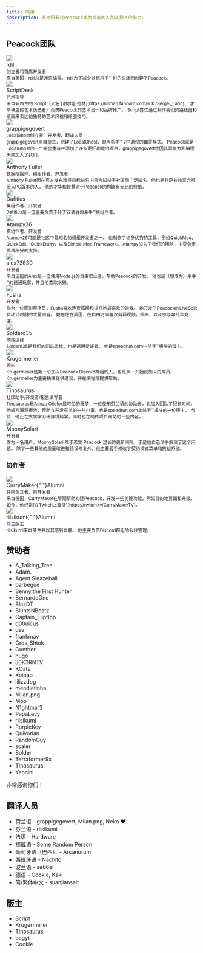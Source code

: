 ```yaml
---
title: 鸣谢
description: 感谢所有让Peacock成为可能的人和其投入的努力。
---
```


## Peacock团队

<div className="card">
    <div className="card__header">
        <div className="avatar">
            <img className="avatar__photo" src="/img/people/rdil.png" />
            <div className="avatar__intro">
                <div className="avatar__name">rdil</div>
                <small className="avatar__subtitle">
                    创立者和首席开发者
                </small>
            </div>
        </div>
    </div>
    <div className="card__body">
        <small>
            来自美国，rdil总是迷恋编程。 rdil为了减少游玩杀手&trade; 时的头痛而创建了Peacock。
        </small>
    </div>
</div>

<div className="card">
    <div className="card__header">
        <div className="avatar">
            <img className="avatar__photo" src="/img/people/scriptdesk.png" />
            <div className="avatar__intro">
                <div className="avatar__name">ScriptDesk</div>
                <small className="avatar__subtitle">艺术指导</small>
            </div>
        </div>
    </div>
    <div className="card__body">
        <small>
            来自新西兰的 Script（又名 [谢尔盖·拉林](https://hitman.fandom.com/wiki/Sergei_Larin)、            才华横溢的艺术伪造者）负责Peacock的艺术设计和品牌推广。
            Script喜欢通过制作我们的路线图和绘画来表达他独特的艺术风格和绘图技巧。
        </small>
    </div>
</div>

<div className="card">
    <div className="card__header">
        <div className="avatar">
            <img
                className="avatar__photo"
                src="/img/people/grappigegovert.png"
            />
            <div className="avatar__intro">
                <div className="avatar__name">grappigegovert</div>
                <small className="avatar__subtitle">
                    LocalGhost创立者、开发者、翻译人员
                </small>
            </div>
        </div>
    </div>
    <div className="card__body">
        <small>
            grappigegovert来自荷兰，创建了LocalGhost，即从杀手&trade; 2中退役的幽灵模式。
            Peacock就是LocalGhost的一个完全重写并添加了许多更好功能的项目，grappigegovert也因其洞察力和编程天赋加入了我们。
        </small>
    </div>
</div>

<div className="card">
    <div className="card__header">
        <div className="avatar">
            <img
                className="avatar__photo"
                src="/img/people/anthonyfuller.png"
            />
            <div className="avatar__intro">
                <div className="avatar__name">Anthony Fuller</div>
                <small className="avatar__subtitle">
                    数据挖掘师、模组作者、开发者
                </small>
            </div>
        </div>
    </div>
    <div className="card__body">
        <small>
            Anthony Fuller因在官方发布难寻目标前将内容告知杀手社区而广泛知名，他也是将萨拉热窝六号带入PC版本的人。
            他的才华和智慧对于Peacock的构建有无比的价值。
        </small>
    </div>
</div>

<div className="card">
    <div className="card__header">
        <div className="avatar">
            <img
                className="avatar__photo"
                src="/img/people/dafitius.png"
            />
            <div className="avatar__intro">
                <div className="avatar__name">Dafitius</div>
                <small className="avatar__subtitle">
                    模组作者、开发者
                </small>
            </div>
        </div>
    </div>
    <div className="card__body">
        <small>
            Dafitius是一位主要负责于补丁安装器的杀手&trade;模组作者。
        </small>
    </div>
</div>

<div className="card">
    <div className="card__header">
        <div className="avatar">
            <img
                className="avatar__photo"
                src="/img/people/atampy26.png"
            />
            <div className="avatar__intro">
                <div className="avatar__name">Atampy26</div>
                <small className="avatar__subtitle">
                    模组作者、开发者
                </small>
            </div>
        </div>
    </div>
    <div className="card__body">
        <small>
            Atampy26可能是社区中最知名的模组开发者之一。 他制作了许多优秀的工具，例如QuickMod、QuickEdit、QuickEntity，以及Simple Mod Framework。
            Atampy加入了我们的团队，主要负责挑战部分的支持。
        </small>
    </div>
</div>

<div className="card">
    <div className="card__header">
        <div className="avatar">
            <img
                className="avatar__photo"
                src="/img/people/alex73630.png"
            />
            <div className="avatar__intro">
                <div className="avatar__name">alex73630</div>
                <small className="avatar__subtitle">
                    开发者
                </small>
            </div>
        </div>
    </div>
    <div className="card__body">
        <small>
            来自法国的Alex是一位使用Node.js的自由职业者，帮助Peacock的开发。
            他也是（想成为）杀手&trade;的速通玩家，并且他喜欢水獭。
        </small>
    </div>
</div>

<div className="card">
    <div className="card__header">
        <div className="avatar">
            <img
                className="avatar__photo"
                src="/img/people/fusha.png"
            />
            <div className="avatar__intro">
                <div className="avatar__name">Fusha</div>
                <small className="avatar__subtitle">
                    开发者
                </small>
            </div>
        </div>
    </div>
    <div className="card__body">
        <small>
            作为一位图形程序员，Fusha喜欢连夜拓展和提升她最喜欢的游戏。 她开发了Peacock的LiveSplit自动计时器的大量内容。 她居住在美国，在自由时间喜欢剪辑视频，绘画，以及参与摩托车竞速。
        </small>
    </div>
</div>

<div className="card">
    <div className="card__header">
        <div className="avatar">
            <img
                className="avatar__photo"
                src="/img/people/solder.png"
            />
            <div className="avatar__intro">
                <div className="avatar__name">Solderq35</div>
                <small className="avatar__subtitle">
                    网站运维
                </small>
            </div>
        </div>
    </div>
    <div className="card__body">
        <small>
            Solderq35是我们的网站运维，也是速通爱好者。
            他是speedrun.com中杀手&trade;板块的版主。
        </small>
    </div>
</div>

<div className="card">
    <div className="card__header">
        <div className="avatar">
            <img className="avatar__photo" src="/img/people/krugermeiier.jpg" />
            <div className="avatar__intro">
                <div className="avatar__name">Krugermeiier</div>
                <small className="avatar__subtitle">顾问</small>
            </div>
        </div>
    </div>
    <div className="card__body">
        <small>
            Krugermeiier是第一个加入Peacock Discord群组的人，也是从一开始就加入的成员。 Krugermeiier为主要抉择提供建议，并在编程端提供帮助。
        </small>
    </div>
</div>

<div className="card">
    <div className="card__header">
        <div className="avatar">
            <img className="avatar__photo" src="/img/people/tinosaurus.png" />
            <div className="avatar__intro">
                <div className="avatar__name">Tinosaurus</div>
                <small className="avatar__subtitle">社区助手/开发者/报告编写者</small>
            </div>
        </div>
    </div>
    <div className="card__body">
        <small>
        Tinosaurus是<del>Adeze Oijofor最可怕的噩梦</del>，一位使用芬兰语的协助者，也加入团队了很长时间。 他编写漏洞报告，帮助与开发有关的一些小事，也是speedrun.com上杀手&trade;板块的一位版主。 当前，他正在大学学习计算机科学，同时也在制作项目网站的一些内容。
        </small>
    </div>
</div>

<div className="card">
    <div className="card__header">
        <div className="avatar">
            <img className="avatar__photo" src="/img/people/moonysolari.jpg" />
            <div className="avatar__intro">
                <div className="avatar__name">MoonySolari</div>
                <small className="avatar__subtitle"> 开发者 </small>
            </div>
        </div>
    </div>
    <div className="card__body">
        <small>
        作为一名用户，MoonySolari 难于忍受 Peacock 过长的更新间隔，于是他自己动手解决了这个问题。 除了一些其他的质量改进和错误修复外，他主要着手修改了契约模式菜单和挑战系统。 
        </small>
    </div>
</div>

### 协作者

<div className="card">
    <div className="card__header">
        <div className="avatar">
            <img className="avatar__photo" src="/img/people/currymaker.png" />
            <div className="avatar__intro">
                <div className="avatar__name">CurryMaker{" "}<span className="badge badge--secondary">Alumni</span></div>
                <small className="avatar__subtitle">
                    共同创立者、前开发者
                </small>
            </div>
        </div>
    </div>
    <div className="card__body">
        <small>
            来自德国，CurryMaker在早期帮助构建Peacock，开发一些关键功能，例如目的地页面和升级。 如今，他经常[在Twitch上直播](https://twitch.tv/CurryMakerTV)。
        </small>
    </div>
</div>

<div className="card">
    <div className="card__header">
        <div className="avatar">
            <img className="avatar__photo" src="/img/people/riisikumi.png" />
            <div className="avatar__intro">
                <div className="avatar__name">riisikumi{" "}<span className="badge badge--secondary">Alumni</span></div>
                <small className="avatar__subtitle">前主版主</small>
            </div>
        </div>
    </div>
    <div className="card__body">
        <small>
            riisikumi来自芬兰并以其感到自豪。 他主要负责Discord群组的板块管理。
        </small>
    </div>
</div>

## 赞助者

-   A_Talking_Tree
-   Adam.
-   Agent Sleazeball
-   barbegue
-   Benny the First Hunter
-   BernardoOne
-   BlazDT
-   BluntsNBeatz
-   Captain_Flipflop
-   d00nicus
-   dez
-   frankmav
-   Gros_Shtok
-   Gunther
-   hugo
-   J0K3RNTV
-   KOats
-   Koipao
-   lilizzdog
-   mendietinha
-   Milan.png
-   Moo
-   N1ghtmar3
-   PapaLevy
-   riisikumi
-   PurpleKey
-   Quivorian
-   RandomGuy
-   scaler
-   Solder
-   Terraformer9x
-   Tinosaurus
-   Yannini

非常感谢你们！

## 翻译人员

-   荷兰语 - grappigegovert, Milan.png, Neko :heart:
-   芬兰语 - riisikumi
-   法语 - Hardware
-   挪威语 - Some Random Person
-   葡萄牙语（巴西） - Arcanorum
-   西班牙语 - Nachito
-   波兰语 - se66el
-   德语 - Cookie, Kaki
-   简/繁体中文 - suanjiansalt

## 版主

-   Script
-   Krugermeiier
-   Tinosaurus
-   bcgyt
-   Cookie

